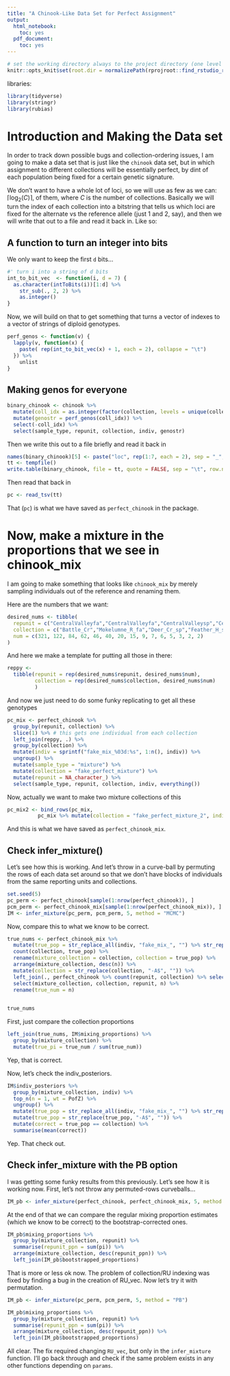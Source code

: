 ```yaml
---
title: "A Chinook-Like Data Set for Perfect Assignment"
output:
  html_notebook:
    toc: yes
  pdf_document:
    toc: yes
---
```



```r
# set the working directory always to the project directory (one level up)
knitr::opts_knit$set(root.dir = normalizePath(rprojroot::find_rstudio_root_file())) 
```

libraries:
```r
library(tidyverse)
library(stringr)
library(rubias)
```


# Introduction and Making the Data set

In order to track down possible bugs and collection-ordering issues, I am going to
make a data set that is just like the `chinook` data set, but in which assignment to
different collections will be essentially perfect, by dint of each population being fixed
for a certain genetic signature.

We don't want to have a whole lot of loci, so we will use as few as we can: 
$\lceil\log_2(C)\rceil$, of them, where $C$ is the number of collections.  Basically we
will turn the index of each collection into a bitstring that tells us which loci are 
fixed for the alternate vs the reference allele (just 1 and 2, say), and then we will 
write that out to a file and read it back in.  Like so:

## A function to turn an integer into bits
We only want to keep the
first `d` bits...
```r
#' turn i into a string of d bits
int_to_bit_vec  <- function(i, d = 7) {
  as.character(intToBits(i))[1:d] %>%
    str_sub(., 2, 2) %>%
    as.integer()
}
```

Now, we will build on that to get something that turns a vector of 
indexes to a vector of strings of diploid genotypes.
```r
perf_genos <- function(v) {
  lapply(v, function(x) {
    paste( rep(int_to_bit_vec(x) + 1, each = 2), collapse = "\t")
  }) %>% 
    unlist
}
```
## Making genos for everyone

```r
binary_chinook <- chinook %>%
  mutate(coll_idx = as.integer(factor(collection, levels = unique(collection)))) %>%
  mutate(genostr = perf_genos(coll_idx)) %>%
  select(-coll_idx) %>%
  select(sample_type, repunit, collection, indiv, genostr)
```

Then we write this out to a file briefly and read it back in
```r
names(binary_chinook)[5] <- paste("loc", rep(1:7, each = 2), sep = "_", collapse = "\t")
tt <- tempfile()
write.table(binary_chinook, file = tt, quote = FALSE, sep = "\t", row.names = FALSE, col.names = TRUE)
```

Then read that back in
```r
pc <- read_tsv(tt)
```
That (`pc`) is what we have saved as `perfect_chinook` in the package.  


# Now, make a mixture in the proportions that we see in chinook_mix

I am going to make something that looks like `chinook_mix` by merely 
sampling individuals out of the reference and renaming them.

Here are the numbers that we want:
```r
desired_nums <- tibble(
  repunit = c("CentralValleyfa","CentralValleyfa","CentralValleysp","CentralValleyfa","KlamathR","RogueR","CentralValleyfa","CaliforniaCoast","CaliforniaCoast","NCaliforniaSOregonCoast","RogueR","KlamathR","UColumbiaRsufa","SnakeRfa","MidOregonCoast"),
  collection = c("Battle_Cr","Mokelumne_R_fa","Deer_Cr_sp","Feather_H_sp","Klamath_IGH_fa","Applegate_Cr","Sacramento_R_lf","Eel_R","Russian_R","Smith_R","Cole_Rivers_H","Trinity_H_sp","Hanford_Reach","Lyons_Ferry_H","Umpqua_sp"),
  num = c(321, 122, 84, 62, 46, 40, 20, 15, 9, 7, 6, 5, 3, 2, 2)
)
```

And here we make a template for putting all those in there:
```r
reppy <- 
  tibble(repunit = rep(desired_nums$repunit, desired_nums$num),
         collection = rep(desired_nums$collection, desired_nums$num)
         )
```
And now we just need to do some funky replicating to get all these 
genotypes
```r
pc_mix <- perfect_chinook %>% 
  group_by(repunit, collection) %>% 
  slice(1) %>% # this gets one individual from each collection
  left_join(reppy, .) %>%
  group_by(collection) %>%
  mutate(indiv = sprintf("fake_mix_%03d:%s", 1:n(), indiv)) %>%
  ungroup() %>% 
  mutate(sample_type = "mixture") %>%
  mutate(collection = "fake_perfect_mixture") %>%
  mutate(repunit = NA_character_) %>%
  select(sample_type, repunit, collection, indiv, everything())
```
Now, actually we want to make two mixture collections of this
```r
pc_mix2 <- bind_rows(pc_mix,
          pc_mix %>% mutate(collection = "fake_perfect_mixture_2", indiv = paste0(indiv, "-A")))
```

And this is what we have saved as `perfect_chinook_mix`.  


## Check infer_mixture()

Let's see how this is working.  And let's throw in a curve-ball by permuting the
rows of each data set around so that we don't have blocks of individuals from the same
reporting units and collections.
```r
set.seed(5)
pc_perm <- perfect_chinook[sample(1:nrow(perfect_chinook)), ]
pcm_perm <- perfect_chinook_mix[sample(1:nrow(perfect_chinook_mix)), ]
IM <- infer_mixture(pc_perm, pcm_perm, 5, method = "MCMC")
```

Now, compare this to what we know to be correct.
```r
true_nums <- perfect_chinook_mix %>%
  mutate(true_pop = str_replace_all(indiv, "fake_mix_", "") %>% str_replace_all("[0-9:]", "") ) %>%
  count(collection, true_pop) %>%
  rename(mixture_collection = collection, collection = true_pop) %>%
  arrange(mixture_collection, desc(n)) %>%
  mutate(collection = str_replace(collection, "-A$", "")) %>%
  left_join(., perfect_chinook %>% count(repunit, collection) %>% select(-n)) %>%
  select(mixture_collection, collection, repunit, n) %>%
  rename(true_num = n)
  

true_nums
```

First, just compare the collection proportions
```r
left_join(true_nums, IM$mixing_proportions) %>%
  group_by(mixture_collection) %>%
  mutate(true_pi = true_num / sum(true_num))
```

Yep, that is correct.

Now, let's check the indiv_posteriors.
```r
IM$indiv_posteriors %>%
  group_by(mixture_collection, indiv) %>%
  top_n(n = 1, wt = PofZ) %>%
  ungroup() %>%
  mutate(true_pop = str_replace_all(indiv, "fake_mix_", "") %>% str_replace_all("[0-9:]", "") ) %>%
  mutate(true_pop = str_replace(true_pop, "-A$", "")) %>%
  mutate(correct = true_pop == collection) %>%
  summarise(mean(correct))
```
Yep.  That check out.


## Check infer_mixture with the PB option

I was getting some funky results from this previously.  Let's see how it is working now.
First, let's not throw any permuted-rows curveballs...
```r
IM_pb <- infer_mixture(perfect_chinook, perfect_chinook_mix, 5, method = "PB")
```

At the end of that we can compare the regular mixing proportion estimates (which we know to
be correct) to the bootstrap-corrected ones.

```r
IM_pb$mixing_proportions %>%
  group_by(mixture_collection, repunit) %>%
  summarise(repunit_ppn = sum(pi)) %>%
  arrange(mixture_collection, desc(repunit_ppn)) %>%
  left_join(IM_pb$bootstrapped_proportions)
```

That is more or less ok now.  The problem of collection/RU indexing was fixed by finding
a bug in the creation of RU_vec.  Now let's try it with permutation.

```r
IM_pb <- infer_mixture(pc_perm, pcm_perm, 5, method = "PB")

IM_pb$mixing_proportions %>%
  group_by(mixture_collection, repunit) %>%
  summarise(repunit_ppn = sum(pi)) %>%
  arrange(mixture_collection, desc(repunit_ppn)) %>%
  left_join(IM_pb$bootstrapped_proportions)
```

All clear. The fix required changing `RU_vec`, but only in the `infer_mixture` function. I'll go back through and check if the same problem exists in any other functions 
depending on `params`.
